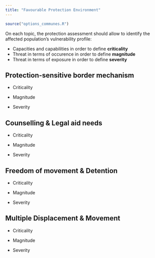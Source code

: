 ```yaml
---
title: "Favourable Protection Environment"
---
```


```r
source("options_communes.R")
```

<div class="important">
On each topic, the protection assessment should allow to identify the affected population’s vulnerability profile:

* Capacities and capabilities in order to define __criticality__ 
* Threat  in terms of occurence in order to define __magnitude__ 
* Threat  in terms of exposure in order to define __severity__
</div>


## Protection-sensitive border mechanism

* Criticality

* Magnitude

* Severity

## Counselling & Legal aid needs

* Criticality

* Magnitude

* Severity


## Freedom of movement & Detention

* Criticality

* Magnitude

* Severity


## Multiple Displacement & Movement

* Criticality

* Magnitude

* Severity
